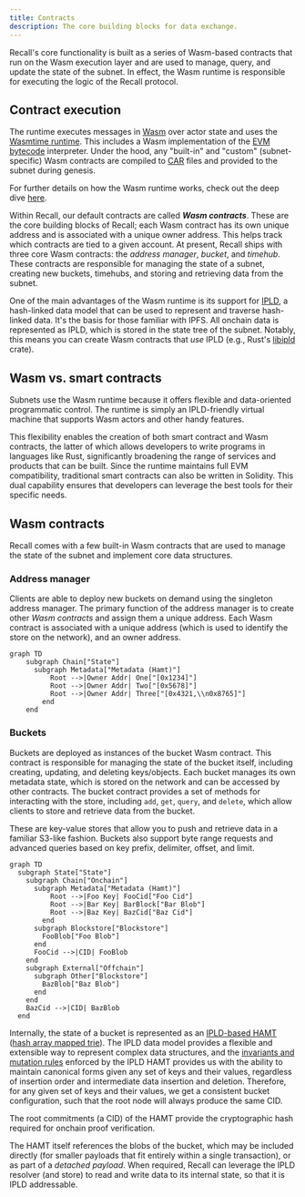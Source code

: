 ```yaml
---
title: Contracts
description: The core building blocks for data exchange.
---
```


Recall's core functionality is built as a series of Wasm-based contracts that run on the Wasm
execution layer and are used to manage, query, and update the state of the subnet. In effect, the
Wasm runtime is responsible for executing the logic of the Recall protocol.

## Contract execution

The runtime executes messages in [Wasm](https://webassembly.org/) over actor state and uses the
[Wasmtime runtime](https://wasmtime.dev/). This includes a Wasm implementation of the
[EVM bytecode](https://ethereum.github.io/yellowpaper/paper.pdf) interpreter. Under the hood, any
"built-in" and "custom" (subnet-specific) Wasm contracts are compiled to
[CAR](https://docs.ipfs.tech/concepts/how-ipfs-works/#how-ipfs-represents-and-addresses-data) files
and provided to the subnet during genesis.

<Callout>

For further details on how the Wasm runtime works, check out the deep dive
[here](https://docs.filecoin.io/smart-contracts/fundamentals/the-fvm).

</Callout>

Within Recall, our default contracts are called **_Wasm contracts_**. These are the core building
blocks of Recall; each Wasm contract has its own unique address and is associated with a unique
owner address. This helps track which contracts are tied to a given account. At present, Recall
ships with three core Wasm contracts: the _address manager_, _bucket_, and _timehub_. These
contracts are responsible for managing the state of a subnet, creating new buckets, timehubs, and
storing and retrieving data from the subnet.

One of the main advantages of the Wasm runtime is its support for [IPLD](https://ipld.io/), a
hash-linked data model that can be used to represent and traverse hash-linked data. It's the basis
for those familiar with IPFS. All onchain data is represented as IPLD, which is stored in the state
tree of the subnet. Notably, this means you can create Wasm contracts that _use_ IPLD (e.g., Rust's
[libipld](https://github.com/ipld/libipld) crate).

## Wasm vs. smart contracts

Subnets use the Wasm runtime because it offers flexible and data-oriented programmatic control. The
runtime is simply an IPLD-friendly virtual machine that supports Wasm actors and other handy
features.

This flexibility enables the creation of both smart contract and Wasm contracts, the latter of which
allows developers to write programs in languages like Rust, significantly broadening the range of
services and products that can be built. Since the runtime maintains full EVM compatibility,
traditional smart contracts can also be written in Solidity. This dual capability ensures that
developers can leverage the best tools for their specific needs.

## Wasm contracts

Recall comes with a few built-in Wasm contracts that are used to manage the state of the subnet and
implement core data structures.

### Address manager

Clients are able to deploy new buckets on demand using the singleton address manager. The primary
function of the address manager is to create other _Wasm contracts_ and assign them a unique
address. Each Wasm contract is associated with a unique address (which is used to identify the store
on the network), and an owner address.

```mermaid
graph TD
    subgraph Chain["State"]
      subgraph Metadata["Metadata (Hamt)"]
          Root -->|Owner Addr| One["[0x1234]"]
          Root -->|Owner Addr| Two["[0x5678]"]
          Root -->|Owner Addr| Three["[0x4321,\\n0x8765]"]
        end
    end

```

### Buckets

Buckets are deployed as instances of the bucket Wasm contract. This contract is responsible for
managing the state of the bucket itself, including creating, updating, and deleting keys/objects.
Each bucket manages its own metadata state, which is stored on the network and can be accessed by
other contracts. The bucket contract provides a set of methods for interacting with the store,
including `add`, `get`, `query`, and `delete`, which allow clients to store and retrieve data from
the bucket.

These are key-value stores that allow you to push and retrieve data in a familiar S3-like fashion.
Buckets also support byte range requests and advanced queries based on key prefix, delimiter,
offset, and limit.

```mermaid
graph TD
  subgraph State["State"]
    subgraph Chain["Onchain"]
      subgraph Metadata["Metadata (Hamt)"]
          Root -->|Foo Key| FooCid["Foo Cid"]
          Root -->|Bar Key| BarBlock["Bar Blob"]
          Root -->|Baz Key| BazCid["Baz Cid"]
        end
      subgraph Blockstore["Blockstore"]
        FooBlob["Foo Blob"]
      end
      FooCid -->|CID| FooBlob
    end
    subgraph External["Offchain"]
      subgraph Other["Blockstore"]
        BazBlob["Baz Blob"]
      end
    end
    BazCid -->|CID| BazBlob
  end

```

Internally, the state of a bucket is represented as an
[IPLD-based HAMT](https://ipld.io/specs/advanced-data-layouts/hamt/spec/)
([hash array mapped trie](https://en.wikipedia.org/wiki/Hash_array_mapped_trie)). The IPLD data
model provides a flexible and extensible way to represent complex data structures, and the
[invariants and mutation rules](https://michael.steindorfer.name/publications/oopsla15.pdf) enforced
by the IPLD HAMT provides us with the ability to maintain canonical forms given any set of keys and
their values, regardless of insertion order and intermediate data insertion and deletion. Therefore,
for any given set of keys and their values, we get a consistent bucket configuration, such that the
root node will always produce the same CID.

<Callout>

The root commitments (a CID) of the HAMT provide the cryptographic hash required for onchain proof
verification.

</Callout>

The HAMT itself references the blobs of the bucket, which may be included directly (for smaller
payloads that fit entirely within a single transaction), or as part of a _detached payload_. When
required, Recall can leverage the IPLD resolver (and store) to read and write data to its internal
state, so that it is IPLD addressable.
